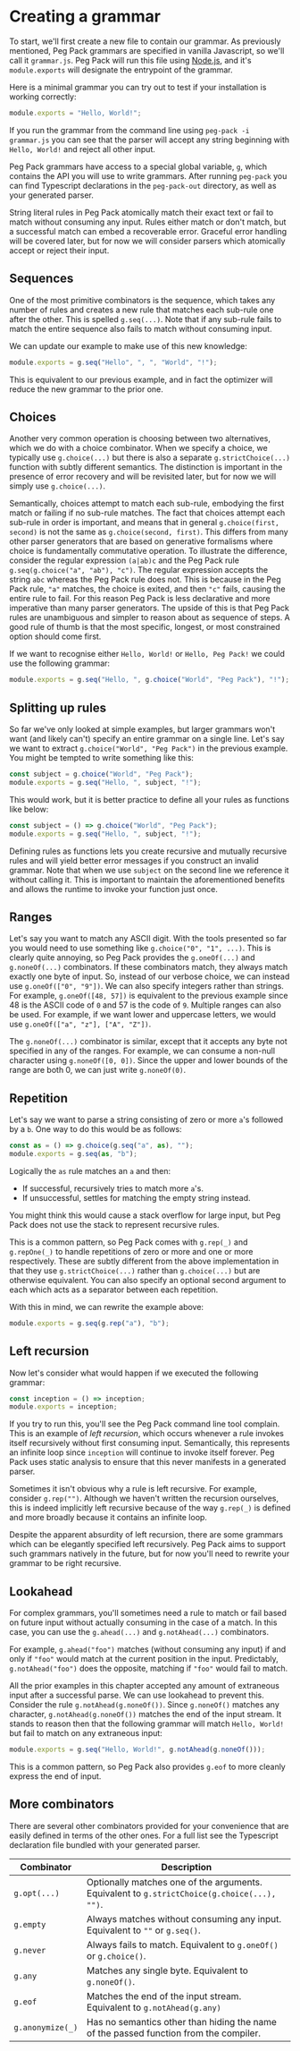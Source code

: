 # Creating a grammar

To start, we'll first create a new file to contain our grammar.
As previously mentioned, Peg Pack grammars are specified in vanilla Javascript, so we'll call it `grammar.js`.
Peg Pack will run this file using [Node.js](https://nodejs.org), and it's `module.exports` will designate the entrypoint of the grammar.

Here is a minimal grammar you can try out to test if your installation is working correctly:

```js
module.exports = "Hello, World!";
```

If you run the grammar from the command line using `peg-pack -i grammar.js` you can see that the parser will accept any string beginning with `Hello, World!` and reject all other input.

Peg Pack grammars have access to a special global variable, `g`, which contains the API you will use to write grammars.
After running `peg-pack` you can find Typescript declarations in the `peg-pack-out` directory, as well as your generated parser.

String literal rules in Peg Pack atomically match their exact text or fail to match without consuming any input.
Rules either match or don't match, but a successful match can embed a recoverable error.
Graceful error handling will be covered later, but for now we will consider parsers which atomically accept or reject their input.

## Sequences

One of the most primitive combinators is the sequence, which takes any number of rules and creates a new rule that matches each sub-rule one after the other.
This is spelled `g.seq(...)`.
Note that if any sub-rule fails to match the entire sequence also fails to match without consuming input.

We can update our example to make use of this new knowledge:

```js
module.exports = g.seq("Hello", ", ", "World", "!");
```

This is equivalent to our previous example, and in fact the optimizer will reduce the new grammar to the prior one.

## Choices

Another very common operation is choosing between two alternatives, which we do with a choice combinator.
When we specify a choice, we typically use `g.choice(...)` but there is also a separate `g.strictChoice(...)` function with subtly different semantics.
The distinction is important in the presence of error recovery and will be revisited later, but for now we will simply use `g.choice(...)`.

Semantically, choices attempt to match each sub-rule, embodying the first match or failing if no sub-rule matches.
The fact that choices attempt each sub-rule in order is important, and means that in general `g.choice(first, second)` is not the same as `g.choice(second, first)`.
This differs from many other parser generators that are based on generative formalisms where choice is fundamentally commutative operation.
To illustrate the difference, consider the regular expression `(a|ab)c` and the Peg Pack rule `g.seq(g.choice("a", "ab"), "c")`.
The regular expression accepts the string `abc` whereas the Peg Pack rule does not.
This is because in the Peg Pack rule, `"a"` matches, the choice is exited, and then `"c"` fails, causing the entire rule to fail.
For this reason Peg Pack is less declarative and more imperative than many parser generators.
The upside of this is that Peg Pack rules are unambiguous and simpler to reason about as sequence of steps.
A good rule of thumb is that the most specific, longest, or most constrained option should come first.

If we want to recognise either `Hello, World!` or `Hello, Peg Pack!` we could use the following grammar:

```js
module.exports = g.seq("Hello, ", g.choice("World", "Peg Pack"), "!");
```

## Splitting up rules

So far we've only looked at simple examples, but larger grammars won't want (and likely can't) specify an entire grammar on a single line.
Let's say we want to extract `g.choice("World", "Peg Pack")` in the previous example.
You might be tempted to write something like this:

```js
const subject = g.choice("World", "Peg Pack");
module.exports = g.seq("Hello, ", subject, "!");
```

This would work, but it is better practice to define all your rules as functions like below:

```js
const subject = () => g.choice("World", "Peg Pack");
module.exports = g.seq("Hello, ", subject, "!");
```

Defining rules as functions lets you create recursive and mutually recursive rules and will yield better error messages if you construct an invalid grammar.
Note that when we use `subject` on the second line we reference it without calling it.
This is important to maintain the aforementioned benefits and allows the runtime to invoke your function just once.

## Ranges

Let's say you want to match any ASCII digit.
With the tools presented so far you would need to use something like `g.choice("0", "1", ...)`.
This is clearly quite annoying, so Peg Pack provides the `g.oneOf(...)` and `g.noneOf(...)` combinators.
If these combinators match, they always match exactly one byte of input.
So, instead of our verbose choice, we can instead use `g.oneOf(["0", "9"])`.
We can also specify integers rather than strings.
For example, `g.oneOf([48, 57])` is equivalent to the previous example since 48 is the ASCII code of `0` and 57 is the code of `9`.
Multiple ranges can also be used.
For example, if we want lower and uppercase letters, we would use `g.oneOf(["a", "z"], ["A", "Z"])`.

The `g.noneOf(...)` combinator is similar, except that it accepts any byte not specified in any of the ranges.
For example, we can consume a non-null character using `g.noneOf([0, 0])`.
Since the upper and lower bounds of the range are both 0, we can just write `g.noneOf(0)`.

## Repetition

Let's say we want to parse a string consisting of zero or more `a`'s followed by a `b`.
One way to do this would be as follows:

```js
const as = () => g.choice(g.seq("a", as), "");
module.exports = g.seq(as, "b");
```

Logically the `as` rule matches an `a` and then:

* If successful, recursively tries to match more `a`'s.
* If unsuccessful, settles for matching the empty string instead.

You might think this would cause a stack overflow for large input, but Peg Pack does not use the stack to represent recursive rules.

This is a common pattern, so Peg Pack comes with `g.rep(_)` and `g.repOne(_)` to handle repetitions of zero or more and one or more respectively.
These are subtly different from the above implementation in that they use `g.strictChoice(...)` rather than `g.choice(...)` but are otherwise equivalent.
You can also specify an optional second argument to each which acts as a separator between each repetition.

With this in mind, we can rewrite the example above:

```js
module.exports = g.seq(g.rep("a"), "b");
```

## Left recursion

Now let's consider what would happen if we executed the following grammar:

```js
const inception = () => inception;
module.exports = inception;
```

If you try to run this, you'll see the Peg Pack command line tool complain.
This is an example of *left recursion*, which occurs whenever a rule invokes itself recursively without first consuming input.
Semantically, this represents an infinite loop since `inception` will continue to invoke itself forever.
Peg Pack uses static analysis to ensure that this never manifests in a generated parser.

Sometimes it isn't obvious why a rule is left recursive.
For example, consider `g.rep("")`.
Although we haven't written the recursion ourselves, this is indeed implicitly left recursive because of the way `g.rep(_)` is defined and more broadly because it contains an infinite loop.

Despite the apparent absurdity of left recursion, there are some grammars which can be elegantly specified left recursively.
Peg Pack aims to support such grammars natively in the future, but for now you'll need to rewrite your grammar to be right recursive.

## Lookahead

For complex grammars, you'll sometimes need a rule to match or fail based on future input without actually consuming in the case of a match.
In this case, you can use the `g.ahead(...)` and `g.notAhead(...)` combinators.

For example, `g.ahead("foo")` matches (without consuming any input) if and only if `"foo"` would match at the current position in the input.
Predictably, `g.notAhead("foo")` does the opposite, matching if `"foo"` would fail to match.

All the prior examples in this chapter accepted any amount of extraneous input after a successful parse.
We can use lookahead to prevent this.
Consider the rule `g.notAhead(g.noneOf())`.
Since `g.noneOf()` matches any character, `g.notAhead(g.noneOf())` matches the end of the input stream.
It stands to reason then that the following grammar will match `Hello, World!` but fail to match on any extraneous input:

```js
module.exports = g.seq("Hello, World!", g.notAhead(g.noneOf()));
```

This is a common pattern, so Peg Pack also provides `g.eof` to more cleanly express the end of input.

## More combinators

There are several other combinators provided for your convenience that are easily defined in terms of the other ones.
For a full list see the Typescript declaration file bundled with your generated parser.

| Combinator       | Description                                                                                 |
|------------------|---------------------------------------------------------------------------------------------|
| `g.opt(...)`     | Optionally matches one of the arguments. Equivalent to `g.strictChoice(g.choice(...), "")`. |
| `g.empty`        | Always matches without consuming any input. Equivalent to `""` or `g.seq()`.                |
| `g.never`        | Always fails to match. Equivalent to `g.oneOf()` or `g.choice()`.                           |
| `g.any`          | Matches any single byte. Equivalent to `g.noneOf()`.                                        |
| `g.eof`          | Matches the end of the input stream. Equivalent to `g.notAhead(g.any)`                      |
| `g.anonymize(_)` | Has no semantics other than hiding the name of the passed function from the compiler.       |
